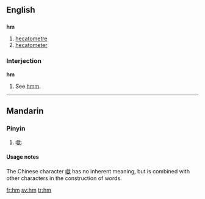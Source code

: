 {{see|HM|.hm}}
==English==

==={{abbreviation}}===
'''hm'''

# [[hecatometre]]
# [[hecatometer]]

===Interjection===
'''hm'''

# See [[hmm]].

----

==Mandarin==

===Pinyin===
{{cmn-alt-pinyin|hm|hm0|hm5}}

# [[噷]]:

====Usage notes====
The Chinese character [[噷]] has no inherent meaning, but is combined with other characters in the construction of words.

[[fr:hm]]
[[sv:hm]]
[[tr:hm]]